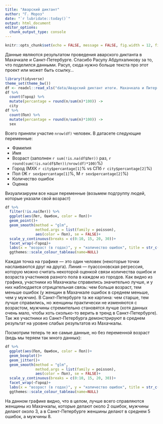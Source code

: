 ```yaml
---
title: "Аварский диктант"
author: "Г. Мороз"
date: "`r lubridate::today()`"
output: html_document
editor_options: 
  chunk_output_type: console
---
```


```r
knitr::opts_chunk$set(echo = FALSE, message = FALSE, fig.width = 12, fig.height = 7)
```

Данные являются результатом проведения аварского диктанта в Махачкале и Санкт-Петербурге. Спасибо Расулу Абдулхаликову за то, что поделился данными. Расул, сюда нужно больше текста про этот проект или может быть ссылку...

```r
library(tidyverse)
theme_set(theme_bw())
df <- readxl::read_xls("data/Аварский диктант итоги. Махачкала и Питер.xls")
df %>% 
  count(Город) %>% 
  mutate(percantage = round(n/sum(n)*100)) ->
  city
df %>% 
  count(Пол) %>% 
  mutate(percantage = round(n/sum(n)*100)) ->
  sex
```

Всего приняли участие `nrow(df)` человек. В датасете следующие переменные:

* Фамилия
* Имя
* Возраст (заполнен `r sum(!is.na(df$Лет))` раз, `r round(sum(!is.na(df$Лет))/nrow(df)*100)`%)
* Город (МХК `r city$percantage[1]`% vs СПб `r city$percantage[2]`%)
* Пол (Ж `r sex$percantage[1]`%, М `r sex$percantage[2]`%)
* Количество ошибок
* Оценка

Визуализируем все наши переменные (возьмем подгруппу людей, которые указали свой возраст)
```r
df %>% 
  filter(!is.na(Лет)) %>% 
  ggplot(aes(Лет, Ошибок, color = Пол))+
  geom_point()+
  geom_smooth(method = "glm", 
              method.args = list(family = poisson), 
              aes(color = Пол), se = FALSE)+
  scale_y_continuous(breaks = c(0:10, 15, 20, 30))+
  facet_wrap(~Город)+
  labs(x = "возраст (в годах)", y = "количество ошибок", title = str_c("Количество ошибок в зависимости\nот города участия, пола и возраста участников (", sum(!is.na(df$Лет)), " человек)"))+
  ggthemes::scale_colour_tableau(name=NULL)
```

Каждая точка на графике --- это один человек (некоторые точки наслаиваются друг на друга). Линия --- пуассоновская регрессия, которую можно считать некоторой оценкой связи количества ошибок и возраста участников разного пола в каждом из городов. Как видно из графика, участники из Махачкалы справились значительно лучше, и у них наблюдается отрицательная связь: чем больше возраст, тем меньше ошибок (у женщин в Махачкале ошибок в среднем меньше, чем у мужчин). В Санкт-Петербурге та же картина: чем старше, тем лучше справились, но женщины практически не изменяются с возрастом, мужчины стремительно становятся лучше (хотя данных очень мало, чтобы хоть сколько-то верить в тренд в Санкт-Петербурге). Так же участники из Санкт-Петербурга демонстрируют в среднем результат на уровне слабых результатов из Махачкалы.

Посмотрим теперь те же самые данные, но без переменной возраст (ведь мы теряем так много данных):

```r
df %>% 
  ggplot(aes(Пол, Ошибок, color = Пол))+
  geom_boxplot()+
  geom_jitter()+
  geom_smooth(method = "glm", 
              method.args = list(family = poisson), 
              aes(color = Пол), se = FALSE)+
  scale_y_continuous(breaks = c(0:10, 15, 20, 30))+
  facet_wrap(~Город)+
  labs(x = "возраст (в годах)", y = "количество ошибок", title = str_c("Количество ошибок в зависимости\nот города участия и пола участников (", nrow(df), " человека)"))+
  ggthemes::scale_colour_tableau(name=NULL)
```

На данном графике видно, что в целом, лучше всего справляются женщины из Махачкалы, которые делают около 2 ошибок, мужчины делают около 3, а в Санкт-Петербурге женшины делают в среднем 5 ошибок, а мужчины 8.